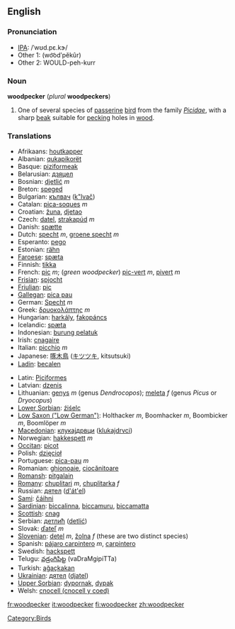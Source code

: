 ==English==

===Pronunciation===
*[[IPA]]: /ˈwʊd.pɛ.kɝ/
*Other 1: (wo͝odʹpĕkûr)
*Other 2: WOULD-peh-kurr

===Noun===
'''woodpecker''' (''plural'' '''woodpeckers''')

# One of several species of [[passerine]] [[bird]] from the family ''[[Picidae]]'', with a sharp [[beak]] suitable for [[peck]]ing holes in [[wood]].

===Translations===
{{top}}
*Afrikaans: [[houtkapper]]
*Albanian: [[qukapikorët]]
*Basque: [[piziformeak]]
*Belarusian: [[дзяцел]]
*Bosnian: [[djetlić]] ''m''
*Breton: [[speged]]
*Bulgarian: [[кълвач]] ([[k"lvač]])
*Catalan: [[pica-soques]] ''m''
*Croatian: [[žuna]], [[djetao]]
*Czech: [[datel]], [[strakapúd]] ''m''
*Danish: [[spætte]]
*Dutch: [[specht]] ''m'', [[groene specht]] ''m''
*Esperanto: [[pego]]
*Estonian: [[rähn]]
*[[Faroese]]: [[spæta]]
*Finnish: [[tikka]]
*French: [[pic]] ''m''; (''green woodpecker'') [[pic-vert]] ''m'', [[pivert]] ''m''
*[[Frisian]]: [[spjocht]]
*[[Friulian]]: [[pic]]
*[[Gallegan]]: [[pica pau]]
*German: [[Specht]] ''m''
*Greek: [[δρυοκολάπτης]] ''m''
*Hungarian: [[harkály]], [[fakopáncs]]
*Icelandic: [[spæta]]
*Indonesian: [[burung pelatuk]]
*Irish: [[cnagaire]]
*Italian: [[picchio]] ''m''
*Japanese: [[啄木鳥]] ([[キツツキ]], kitsutsuki)
*[[Ladin]]: [[becalen]]
{{mid}}
*Latin: [[Piciformes]]
*Latvian: [[dzenis]]
*Lithuanian: [[genys]] ''m'' (genus ''Dendrocopos''); [[meleta]] ''f'' (genus ''Picus'' or ''Dryocopus'')
*[[Lower Sorbian]]: [[źiśelc]]
*[[Low Saxon ("Low German")]]: Holthacker ''m'', Boomhacker ''m'', Boombicker ''m'', Boomlöper ''m''
*[[Macedonian]]: [[клукаjдрвци]] ([[klukajdrvci]])
*Norwegian: [[hakkespett]] ''m''
*[[Occitan]]: [[picot]]
*Polish: [[dzięcioł]]
*Portuguese: [[pica-pau]] ''m''
*Romanian: [[ghionoaie]], [[ciocănitoare]]
*[[Romansh]]: [[pitgalain]]
*[[Romany]]: [[chuplitari]] ''m'', [[chuplitarka]] ''f''
*Russian: [[дятел]] ([[d'át'el]]) {{m}}
*[[Sami]]: [[čáihni]]
*[[Sardinian]]: [[biccalinna]], [[biccamuru]], [[biccamatta]]
*[[Scottish]]: [[cnag]]
*Serbian: [[детлић]] ([[detlić]])
*Slovak: [[ďateľ]] ''m''
*[[Slovenian]]: [[detel]] ''m'', [[žolna]] ''f'' (these are two distinct species)
*Spanish: [[pájaro carpintero]] ''m'', [[carpintero]] {{m}}
*Swedish: [[hackspett]]
*Telugu: [[వడ్రంగిపిట్ట]] (vaDraMgipiTTa)
*Turkish: [[ağaçkakan]]
*[[Ukrainian]]: [[дятел]] ([[djatel]])
*[[Upper Sorbian]]: [[dypornak]], [[dypak]]
*Welsh: [[cnocell (cnocell y coed)]]
{{bottom}}

[[Category:Birds]]

[[fr:woodpecker]]
[[it:woodpecker]]
[[fi:woodpecker]]
[[zh:woodpecker]]